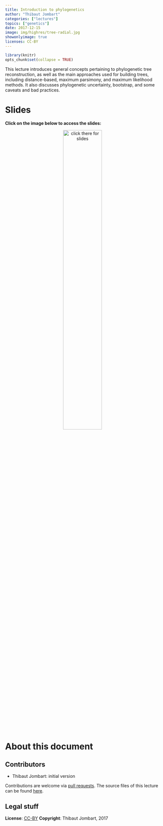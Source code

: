 ```yaml
---
title: Introduction to phylogenetics
author: "Thibaut Jombart"
categories: ["lectures"]
topics: ["genetics"]
date: 2017-12-15
image: img/highres/tree-radial.jpg
showonlyimage: true
licenses: CC-BY
---
```


	
```r
library(knitr)
opts_chunk$set(collapse = TRUE)
```

This lecture introduces general concepts pertaining to phylogenetic tree
reconstruction, as well as the main approaches used for building trees,
including distance-based, maximum parsimony, and maximum likelihood methods. It
also discusses phylogenetic uncertainty, bootstrap, and some caveats and bad
practices.



# Slides

**Click on the image below to access the slides:**

<center>
<a href="../../slides/lecture-phylogenetics/lecture-phylogenetics.pdf"><img class="gateway" src="../../img/highres/tree-radial.jpg" width="50%" alt="click there for slides" align="middle"></a>
</center>





# About this document

## Contributors

- Thibaut Jombart: initial version



Contributions are welcome via [pull
requests](https://github.com/reconhub/learn/pulls). The source files of this lecture can be found
[here](https://github.com/thibautjombart/lecture-phylogenetics/).



## Legal stuff

**License**: [CC-BY](https://creativecommons.org/licenses/by/3.0/)
**Copyright**: Thibaut Jombart, 2017 
